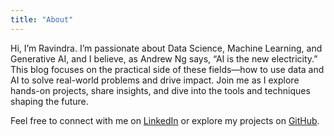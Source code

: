 ```yaml
---
title: "About"
---
```


Hi, I’m Ravindra. I’m passionate about Data Science, Machine Learning, and Generative AI, and I believe, as Andrew Ng says, "AI is the new electricity." This blog focuses on the practical side of these fields—how to use data and AI to solve real-world problems and drive impact. Join me as I explore hands-on projects, share insights, and dive into the tools and techniques shaping the future.

Feel free to connect with me on [LinkedIn](https://www.linkedin.com/in/ravindra-sonawane-a8213916/) or explore my projects on [GitHub](https://github.com/ravison123).


